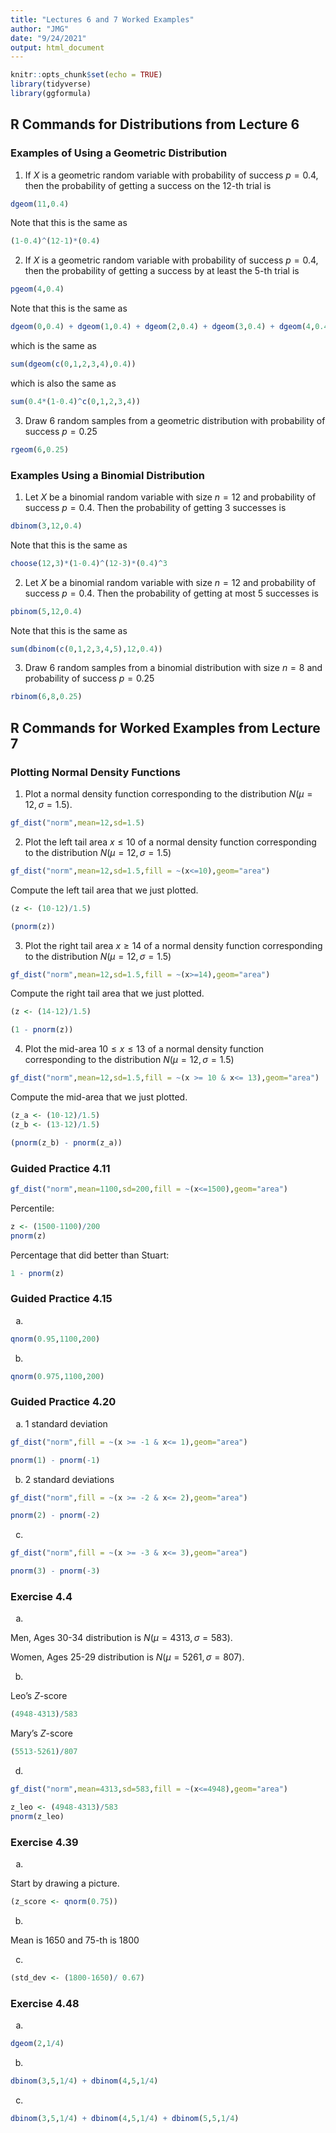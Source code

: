 ```yaml
---
title: "Lectures 6 and 7 Worked Examples"
author: "JMG"
date: "9/24/2021"
output: html_document
---
```


```r
knitr::opts_chunk$set(echo = TRUE)
library(tidyverse)
library(ggformula)
```

## R Commands for Distributions from Lecture 6

### Examples of Using a Geometric Distribution

1) If $X$ is a geometric random variable with probability of success $p=0.4$, then the probability of getting a success on the 12-th trial is

```r
dgeom(11,0.4)
```

Note that this is the same as
```r
(1-0.4)^(12-1)*(0.4)
```

2) If $X$ is a geometric random variable with probability of success $p=0.4$, then the probability of getting a success by at least the 5-th trial is
```r
pgeom(4,0.4)
```

Note that this is the same as
```r
dgeom(0,0.4) + dgeom(1,0.4) + dgeom(2,0.4) + dgeom(3,0.4) + dgeom(4,0.4)
```

which is the same as
```r
sum(dgeom(c(0,1,2,3,4),0.4))
```

which is also the same as
```r
sum(0.4*(1-0.4)^c(0,1,2,3,4))
```

3) Draw 6 random samples from a geometric distribution with probability of success $p=0.25$
```r
rgeom(6,0.25)
```

### Examples Using a Binomial Distribution

1) Let $X$ be a binomial random variable with size $n=12$ and probability of success $p=0.4$. Then the probability of getting 3 successes is
```r
dbinom(3,12,0.4)
```

Note that this is the same as
```r
choose(12,3)*(1-0.4)^(12-3)*(0.4)^3
```

2) Let $X$ be a binomial random variable with size $n=12$ and probability of success $p=0.4$. Then the probability of getting at most 5 successes is
```r
pbinom(5,12,0.4)
```

Note that this is the same as
```r
sum(dbinom(c(0,1,2,3,4,5),12,0.4))
```

3) Draw 6 random samples from a binomial distribution with size $n=8$ and probability of success $p=0.25$
```r
rbinom(6,8,0.25)
```

## R Commands for Worked Examples from Lecture 7

### Plotting Normal Density Functions

1) Plot a normal density function corresponding to the distribution $N(\mu=12,\sigma=1.5)$.
```r
gf_dist("norm",mean=12,sd=1.5)
```

2) Plot the left tail area $x \leq 10$ of a normal density function corresponding to the distribution $N(\mu=12,\sigma=1.5)$
```r
gf_dist("norm",mean=12,sd=1.5,fill = ~(x<=10),geom="area")
```

Compute the left tail area that we just plotted.

```r
(z <- (10-12)/1.5)

(pnorm(z))

```

3) Plot the right tail area $x \geq 14$ of a normal density function corresponding to the distribution $N(\mu=12,\sigma=1.5)$
```r
gf_dist("norm",mean=12,sd=1.5,fill = ~(x>=14),geom="area")
```

Compute the right tail area that we just plotted.

```r
(z <- (14-12)/1.5)

(1 - pnorm(z))

```

4) Plot the mid-area $10 \leq x \leq 13$ of a normal density function corresponding to the distribution $N(\mu=12,\sigma=1.5)$
```r
gf_dist("norm",mean=12,sd=1.5,fill = ~(x >= 10 & x<= 13),geom="area")
```

Compute the mid-area that we just plotted.

```r
(z_a <- (10-12)/1.5)
(z_b <- (13-12)/1.5)

(pnorm(z_b) - pnorm(z_a))

```

### Guided Practice 4.11

```r
gf_dist("norm",mean=1100,sd=200,fill = ~(x<=1500),geom="area")
```

Percentile:
```r
z <- (1500-1100)/200
pnorm(z)
```

Percentage that did better than Stuart:
```r
1 - pnorm(z)
```


### Guided Practice 4.15

(a) 

```r
qnorm(0.95,1100,200)
```

(b)

```r
qnorm(0.975,1100,200)
```

### Guided Practice 4.20

(a) 1 standard deviation

```r
gf_dist("norm",fill = ~(x >= -1 & x<= 1),geom="area")
```


```r
pnorm(1) - pnorm(-1)
```

(b) 2 standard deviations

```r
gf_dist("norm",fill = ~(x >= -2 & x<= 2),geom="area")
```


```r
pnorm(2) - pnorm(-2)
```

(c)

```r
gf_dist("norm",fill = ~(x >= -3 & x<= 3),geom="area")
```


```r
pnorm(3) - pnorm(-3)
```



### Exercise 4.4

(a)

Men, Ages 30-34 distribution is $N(\mu=4313,\sigma=583)$.

Women, Ages 25-29 distribution is $N(\mu=5261,\sigma=807)$.

(b)

Leo's $Z$-score
```r
(4948-4313)/583
```

Mary's $Z$-score
```r
(5513-5261)/807
```

(d)

```r
gf_dist("norm",mean=4313,sd=583,fill = ~(x<=4948),geom="area")
```



```r
z_leo <- (4948-4313)/583
pnorm(z_leo)
```

### Exercise 4.39

(a)

Start by drawing a picture. 

```r
(z_score <- qnorm(0.75))
```

(b)

Mean is 1650 and 75-th is 1800

(c)

```r
(std_dev <- (1800-1650)/ 0.67) 
```

### Exercise 4.48

(a)


```r
dgeom(2,1/4)
```


(b)


```r
dbinom(3,5,1/4) + dbinom(4,5,1/4) 
```

(c)

```r
dbinom(3,5,1/4) + dbinom(4,5,1/4) + dbinom(5,5,1/4)
```




